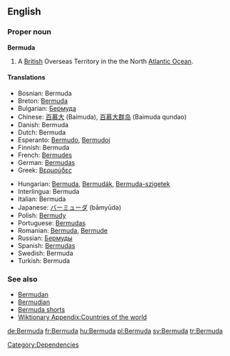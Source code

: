 {{wikipedia}}
==English==

===Proper noun===
'''Bermuda'''

# A [[British]] Overseas Territory in the the North [[Atlantic Ocean]].

====Translations====
{{top}}
*Bosnian: Bermuda {{f}}
*Breton: [[Bermuda]]
*Bulgarian: [[Бермуда]]
*Chinese: [[百慕大]] (Baimuda), [[百慕大群岛]] (Baimuda qundao)
*Danish: Bermuda
*Dutch: Bermuda
*Esperanto: [[Bermudo]], [[Bermudoj]]
*Finnish: Bermuda
*French: [[Bermudes]] {{f}} {{p}}
*German: [[Bermudas]]
*Greek: [[Βερμούδες]]
{{mid}}
*Hungarian: [[Bermuda]], [[Bermudák]], [[Bermuda-szigetek]]
*Interlingua: Bermuda
*Italian: Bermuda {{f}} {{p}}
*Japanese: [[バーミューダ]] (bāmyūda)
*Polish: [[Bermudy]]
*Portuguese: [[Bermudas]]
*Romanian: [[Bermuda]], [[Bermude]] {{f}}
*Russian: [[Бермуды]]
*Spanish: [[Bermudas]] {{f}} {{p}}
*Swedish: Bermuda
*Turkish: Bermuda
{{bottom}}

===See also===
*[[Bermudan]]
*[[Bermudian]]
*[[Bermuda shorts]]
*[[Wiktionary Appendix:Countries of the world]]

[[Category:Dependencies]]

[[de:Bermuda]]
[[fr:Bermuda]]
[[hu:Bermuda]]
[[pl:Bermuda]]
[[sv:Bermuda]]
[[tr:Bermuda]]